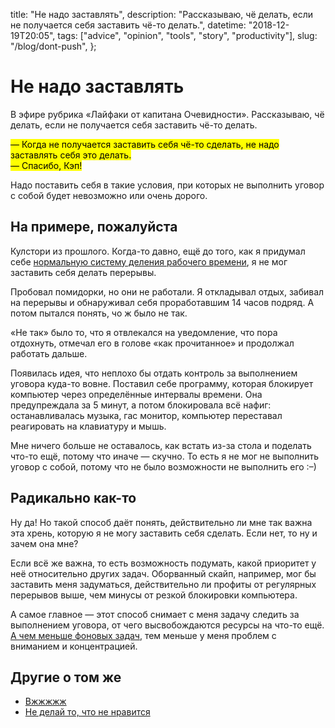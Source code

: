   title: "Не надо заставлять",
  description: "Рассказываю, чё делать, если не получается себя заставить чё-то делать.",
  datetime: "2018-12-19T20:05",
  tags: ["advice", "opinion", "tools", "story", "productivity"],
  slug: "/blog/dont-push",
};

# Не надо заставлять

В эфире рубрика «Лайфаки от капитана Очевидности». Рассказываю, чё делать, если не получается себя заставить чё-то делать.

<mark>
  — Когда не получается заставить себя чё-то сделать, не надо заставлять себя это делать.
  <br />— Спасибо, Кэп!
</mark>

Надо поставить себя в такие условия, при которых не выполнить уговор с собой будет невозможно или очень дорого.

## На примере, пожалуйста

Кулстори из прошлого. Когда-то давно, ещё до того, как я придумал себе [нормальную систему деления рабочего времени](/blog/efficient-workday-partition/), я не мог заставить себя делать перерывы.

Пробовал помидорки, но они не работали. Я откладывал отдых, забивал на перерывы и обнаруживал себя проработавшим 14 часов подряд. А потом пытался понять, чо ж было не так.

«Не так» было то, что я отвлекался на уведомление, что пора отдохнуть, отмечал его в голове «как прочитанное» и продолжал работать дальше.

Появилась идея, что неплохо бы отдать контроль за выполнением уговора куда-то вовне. Поставил себе программу, которая блокирует компьютер через определённые интервалы времени. Она предупреждала за 5 минут, а потом блокировала всё нафиг: останавливалась музыка, гас монитор, компьютер переставал реагировать на клавиатуру и мышь.

Мне ничего больше не оставалось, как встать из-за стола и поделать что-то ещё, потому что иначе — скучно. То есть я не мог не выполнить уговор с собой, потому что не было возможности не выполнить его <nobr>:–)</nobr>

## Радикально как-то

Ну да! Но такой способ даёт понять, действительно ли мне так важна эта хрень, которую я не могу заставить себя сделать. Если нет, то ну и зачем она мне?

Если всё же важна, то есть возможность подумать, какой приоритет у неё относительно других задач. Оборванный скайп, например, мог бы заставить меня задуматься, действительно ли профиты от регулярных перерывов выше, чем минусы от резкой блокировки компьютера.

А самое главное — этот способ снимает с меня задачу следить за выполнением уговора, от чего высвобождаются ресурсы на что-то ещё. [А чем меньше фоновых задач](https://t.me/kkonstantinopolskiy/32), тем меньше у меня проблем с вниманием и концентрацией.

## Другие о том же

- [Вжжжжж](https://t.me/kkonstantinopolskiy/32)
- [Не делай то, что не нравится](http://blog.yumadilov.com/all/ne-delay-to-chto-ne-nravitsya/)
